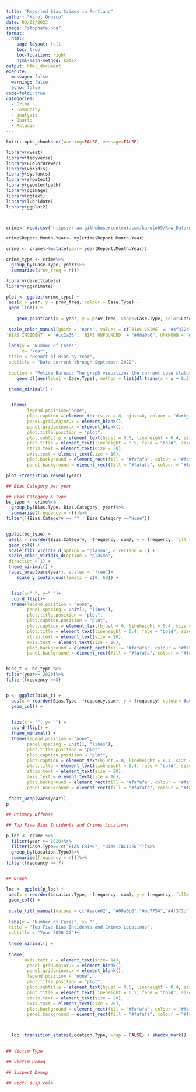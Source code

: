 ```yaml
---
title: "Reported Bias Crimes in Portland"
author: "Karol Orozco"
date: 03/02/2023
image: "stophate.png"
format:
  html:
    page-layout: full
    toc: true
    toc-location: right
    html-math-method: katex
output: html_document
execute:
  message: false
  warning: false
  echo: false
code-fold: true
categories:
  - Crime
  - Community
  - analysis
  - Quarto
  - Rstudio
---
```


```r
knitr::opts_chunk$set(warning=FALSE, message=FALSE)

library(rvest)
library(tidyverse)
library(RColorBrewer)
library(viridis)
library(sysfonts)
library(showtext)
library(geomtextpath)
library(ggimage)
library(ggtext)
library(lubridate)
library(ggplot2)



crime<- read.csv("https://raw.githubusercontent.com/karolo89/Raw_Data/main/BiasCrime-All.csv")

crime$Report.Month.Year<- my(crime$Report.Month.Year)

crime <- crime%>%mutate(year= year(Report.Month.Year))

crime_type <- crime%>%
  group_by(Case.Type, year)%>%
  summarize(prov_freq = n())

```


```r

library(directlabels)
library(gganimate)

plot <- ggplot(crime_type) +
 aes(x = year, y = prov_freq, colour = Case.Type) +
 geom_line() +
  
    geom_point(aes(x = year, y = prov_freq, shape=Case.Type, color=Case.Type))+
  
 scale_color_manual(guide = 'none', values = c(`BIAS CRIME` = "#4f372d", 
`BIAS INCIDENT` = "#cc2a36", `BIAS UNFOUNDED` = "#00a0b0", UNKNOWN = "#706474")) +
  
 labs(y = "Number of Cases", 
      x= "Year",
 title = "Report of Bias by Year", 
 subtitle = "Data current through September 2022", 
 
 caption = "Police Bureau: The graph visualizes the current case status for all reported bias/hate incidents that have been reviewed by the assigned detective.\nBias Incidents (instances in which bias occurred, but no crime occurred) began to be recorded in March 2020") +
    geom_dl(aes(label = Case.Type), method = list(dl.trans(x = x + 0.2), "last.points", cex = 0.8)) +
  
 theme_minimal() +


  theme(
        legend.position="none",
        plot.caption = element_text(size = 8, hjust=0, colour = "darkgray"),
        panel.grid.major.x = element_blank(),
        panel.grid.minor.x = element_blank(),
        plot.title.position = "plot", 
        plot.subtitle = element_text(hjust = 0.5, lineheight = 0.4, size = 20),
        plot.title = element_text(lineheight = 0.5, face = "bold", size = 28, hjust = 0.5),
        strip.text = element_text(size = 20),
        axis.text = element_text(size = 16),
        plot.background = element_rect(fill = "#fafafa", colour = "#fafafa"),
        panel.background = element_rect(fill = "#fafafa", colour = "#fafafa")) 

plot +transition_reveal(year)

```

```r
## Bias Category per year

## Bias Category & Type
bc_type <- crime%>%
  group_by(Bias.Type, Bias.Category, year)%>%
  summarise(frequency = n())%>%
filter(!(Bias.Category == "" | Bias.Category =="None"))


ggplot(bc_type) +
 aes(x = reorder(Bias.Category, -frequency, sum), y = frequency, fill = Bias.Category, colour = Bias.Category) +
 geom_col() +
 scale_fill_viridis_d(option = "plasma", direction = 1) +
 scale_color_viridis_d(option = "plasma", 
 direction = 1) +
 theme_minimal() +
 facet_wrap(vars(year), scales = "free")+
    scale_y_continuous(limits = c(0, 60)) +


  labs(x=" ", y=" ")+
  coord_flip()+
  theme(legend.position = "none", 
        panel.spacing = unit(1, "lines"),
        plot.title.position = "plot", 
        plot.caption.position = "plot", 
        plot.caption = element_text(hjust = 0, lineheight = 0.4, size = 16),
        plot.title = element_text(lineheight = 0.4, face = "bold", size = 28),
        strip.text = element_text(size = 20),
        axis.text = element_text(size = 16),
        plot.background = element_rect(fill = "#fafafa", colour = "#fafafa"),
        panel.background = element_rect(fill = "#fafafa", colour = "#fafafa"))



```
```r


bias_t <- bc_type %>%
filter(year>= 2020)%>%
filter(frequency >=8)


p <- ggplot(bias_t) +
  aes(x = reorder(Bias.Type,-frequency,sum), y = frequency, colour= factor(Bias.Type), fill= Bias.Type) +
  geom_col() +
  

  labs(x = "", y= "") +
  coord_flip() +
  theme_minimal() +
  theme(legend.position = "none", 
        panel.spacing = unit(1, "lines"),
        plot.title.position = "plot", 
        plot.caption.position = "plot", 
        plot.caption = element_text(hjust = 0, lineheight = 0.4, size = 16),
        plot.title = element_text(lineheight = 0.4, face = "bold", size = 28),
        strip.text = element_text(size = 20),
        axis.text = element_text(size = 16),
        plot.background = element_rect(fill = "#fafafa", colour = "#fafafa"),
        panel.background = element_rect(fill = "#fafafa", colour = "#fafafa"))+
  
 facet_wrap(vars(year))
p

```

```r
## Primary Offense
```


```r
## Top Five Bias Incidents and Crimes Locations

p_loc <- crime %>%
  filter(year >= 2020)%>%
  filter(Case.Type== c("BIAS CRIME", "BIAS INCIDENT"))%>%
  group_by(Location.Type)%>%
  summarise(frequency = n())%>%
filter(frequency >= 7)


## Graph

loc <- ggplot(p_loc) +
 aes(x = reorder(Location.Type, -frequency, sum), y = frequency, fill= factor(Location.Type)) +
 geom_col() +
  
 scale_fill_manual(values = c("#eece62", "#00a0b0","#ed7754","#4f372d","#cc2a36"))+
  
 labs(y = "Number of Cases", x= "",
 title = "Top Five Bias Incidents and Crimes Locations", 
 subtitle = "Year 2020-22")+
  
 theme_minimal() +
  
 theme(
       axis.text.x = element_text(size= 14),
        panel.grid.major.x = element_blank(),
        panel.grid.minor.x = element_blank(),
        legend.position = "none",
        plot.title.position = "plot", 
        plot.subtitle = element_text(hjust = 0.5, lineheight = 0.4, size = 20),
        plot.title = element_text(lineheight = 0.5, face = "bold", size = 28, hjust = 0.5),
        strip.text = element_text(size = 20),
        axis.text = element_text(size = 20),
        plot.background = element_rect(fill = "#fafafa", colour = "#fafafa"),
        panel.background = element_rect(fill = "#fafafa", colour = "#fafafa"))



  loc +transition_states(Location.Type, wrap = FALSE) + shadow_mark() + enter_grow() +  enter_fade() 
  
```






```r
## Victim Type
```

```r
## Victim Demog
```


```r
## Suspect Demog
```

```r
## vict/ susp rela
```

